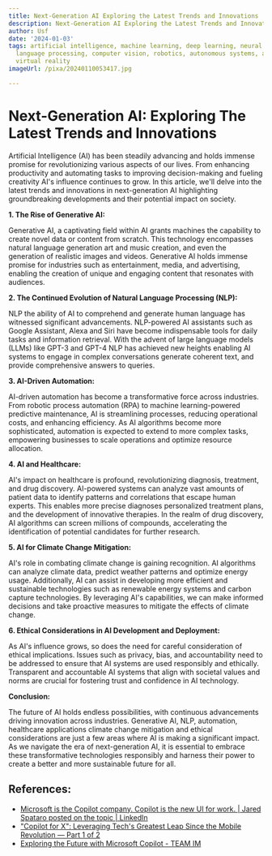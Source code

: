 ```yaml
---
title: Next-Generation AI Exploring the Latest Trends and Innovations
description: Next-Generation AI Exploring the Latest Trends and Innovations
author: Usf
date: '2024-01-03'
tags: artificial intelligence, machine learning, deep learning, neural networks, natural
  language processing, computer vision, robotics, autonomous systems, augmented reality,
  virtual reality
imageUrl: /pixa/20240110053417.jpg

---
```

# Next-Generation AI: Exploring The Latest Trends  and Innovations

Artificial Intelligence (AI) has  been steadily advancing and holds immense promise for revolutionizing various aspects of our lives. From enhancing  productivity and automating  tasks to improving decision-making and  fueling creativity AI's influence continues to grow. In this article, we'll delve into the latest trends  and innovations  in next-generation AI  highlighting groundbreaking developments and their potential impact on society.

**1. The Rise of Generative AI:**

Generative AI, a captivating field within AI  grants machines the capability to  create novel  data or content  from scratch. This technology encompasses natural language generation art and music creation, and even the generation of realistic images and videos. Generative AI holds immense promise for industries such as entertainment, media, and advertising, enabling the creation  of unique and engaging content that resonates with audiences.

**2. The Continued Evolution of Natural  Language Processing  (NLP):**

NLP the ability of AI to comprehend and generate human language has witnessed significant advancements.  NLP-powered AI assistants  such as Google Assistant, Alexa and Siri have become indispensable tools for daily tasks and information retrieval. With the  advent of large language models (LLMs) like GPT-3 and GPT-4 NLP has achieved new heights enabling AI  systems  to engage in complex conversations  generate coherent text, and provide comprehensive answers to  queries.

**3. AI-Driven Automation:**

AI-driven automation has  become a transformative force across industries. From robotic process automation (RPA)  to machine learning-powered predictive maintenance, AI  is streamlining processes, reducing operational costs,  and enhancing efficiency. As AI algorithms become more sophisticated, automation is expected  to extend to more complex tasks, empowering businesses to scale operations and optimize resource allocation.

**4. AI and Healthcare:**

AI's impact on healthcare  is profound, revolutionizing diagnosis, treatment, and drug discovery. AI-powered systems  can analyze vast amounts of patient data to  identify patterns and correlations that escape human  experts. This enables more precise diagnoses personalized treatment plans,  and the development of innovative therapies. In the realm of  drug discovery, AI algorithms can screen millions of compounds, accelerating the identification of potential candidates for further  research.

**5. AI for  Climate Change Mitigation:**

AI's  role in combating climate change is gaining recognition. AI algorithms can analyze climate data, predict weather patterns and optimize energy usage. Additionally, AI can assist in  developing more efficient and sustainable technologies such as renewable energy systems and carbon capture technologies. By leveraging AI's capabilities, we  can make informed decisions and take proactive  measures to mitigate  the effects of climate change.

**6. Ethical  Considerations in AI Development and  Deployment:**

As AI's influence grows,  so does the need for careful consideration of ethical implications. Issues such as privacy, bias, and accountability need to be addressed to ensure that AI systems are used responsibly and ethically.  Transparent and accountable AI systems that align with  societal values and norms are crucial  for fostering trust and confidence in  AI technology.

**Conclusion:**

The future of  AI holds endless possibilities, with continuous  advancements driving innovation across industries. Generative AI, NLP, automation, healthcare  applications climate change mitigation and ethical  considerations are just a few areas where AI is making a significant impact. As we navigate the era of next-generation AI, it is essential to embrace these transformative technologies responsibly and harness their power to create a better and more sustainable future for  all.

## References:
- [Microsoft is the Copilot company. Copilot is the new UI for work. | Jared Spataro posted on the topic | LinkedIn](https://www.linkedin.com/posts/jaredspa_msignite-copilot-worktrendindex-activity-7132768131776729088-j1HN)
- ["Copilot for X": Leveraging Tech's Greatest Leap Since the Mobile Revolution — Part 1 of 2](https://www.linkedin.com/pulse/copilot-x-leveraging-techs-greatest-leap-since-mobile-revolution-e2b4e)
- [Exploring the Future with Microsoft Copilot - TEAM IM](https://www.teamim.com/insights/exploring-the-future-with-microsoft-co-pilot)

